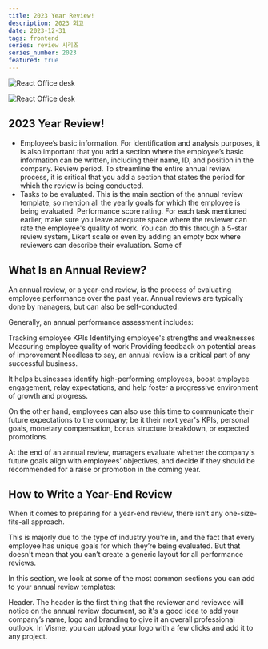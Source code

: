 ```yaml
---
title: 2023 Year Review!
description: 2023 회고
date: 2023-12-31
tags: frontend
series: review 시리즈
series_number: 2023
featured: true
---
```


![React Office desk](./images/default_thumbnail.webp)

![React Office desk](./review-series/images/review-series_thumbnail.webp)

## 2023 Year Review!

- Employee’s basic information. For identification and analysis purposes, it is also important that you add a section where the employee’s basic information can be written, including their name, ID, and position in the company.
  Review period. To streamline the entire annual review process, it is critical that you add a section that states the period for which the review is being conducted.
- Tasks to be evaluated. This is the main section of the annual review template, so mention all the yearly goals for which the employee is being evaluated.
  Performance score rating. For each task mentioned earlier, make sure you leave adequate space where the reviewer can rate the employee's quality of work. You can do this through a 5-star review system, Likert scale or even by adding an empty box where reviewers can describe their evaluation. Some of

## What Is an Annual Review?

An annual review, or a year-end review, is the process of evaluating employee performance over the past year. Annual reviews are typically done by managers, but can also be self-conducted.

Generally, an annual performance assessment includes:

Tracking employee KPIs
Identifying employee's strengths and weaknesses
Measuring employee quality of work
Providing feedback on potential areas of improvement
Needless to say, an annual review is a critical part of any successful business.

It helps businesses identify high-performing employees, boost employee engagement, relay expectations, and help foster a progressive environment of growth and progress.

On the other hand, employees can also use this time to communicate their future expectations to the company; be it their next year's KPIs, personal goals, monetary compensation, bonus structure breakdown, or expected promotions.

At the end of an annual review, managers evaluate whether the company's future goals align with employees' objectives, and decide if they should be recommended for a raise or promotion in the coming year.

## How to Write a Year-End Review

When it comes to preparing for a year-end review, there isn’t any one-size-fits-all approach.

This is majorly due to the type of industry you’re in, and the fact that every employee has unique goals for which they’re being evaluated. But that doesn't mean that you can’t create a generic layout for all performance reviews.

In this section, we look at some of the most common sections you can add to your annual review templates:

Header. The header is the first thing that the reviewer and reviewee will notice on the annual review document, so it's a good idea to add your company’s name, logo and branding to give it an overall professional outlook. In Visme, you can upload your logo with a few clicks and add it to any project.
